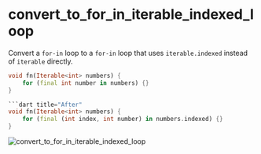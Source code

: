 # convert_to_for_in_iterable_indexed_loop

Convert a `for-in` loop to a `for-in` loop that uses `iterable.indexed` instead of `iterable` directly.

```dart title="Before"
void fn(Iterable<int> numbers) {
    for (final int number in numbers) {}
}

```dart title="After"
void fn(Iterable<int> numbers) {
    for (final (int index, int number) in numbers.indexed) {}
}
```

![convert_to_for_in_iterable_indexed_loop](https://raw.githubusercontent.com/charlescyt/pyramid_lint/main/docs/assets/convert_to_for_in_iterable_indexed_loop.gif)
